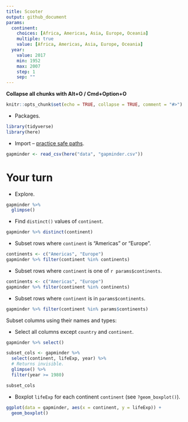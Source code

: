 ```yaml
---
title: Scooter
output: github_document
params:
  continent:
    choices: [Africa, Americas, Asia, Europe, Oceania]
    multiple: true
    value: [Africa, Americas, Asia, Europe, Oceania]
  year:
    value: 2017
    min: 1952
    max: 2007
    step: 1
    sep: ""
---
```


**Collapse all chunks with Alt+O / Cmd+Option+O**



```r
knitr::opts_chunk$set(echo = TRUE, collapse = TRUE, comment = "#>")
```

* Packages.

```r
library(tidyverse)
library(here)
```

* Import -- [practice safe paths](https://rstats.wtf/safe-paths.html).

```r
gapminder <- read_csv(here("data", "gapminder.csv"))
```



# Your turn

* Explore.

```r
gapminder %>% 
  glimpse()
```

* Find `distinct()` values of `continent`.

```r
gapminder %>% distinct(continent)
```

* Subset rows where `continent` is "Americas" or "Europe".

```r
continents <- c("Americas", "Europe")
gapminder %>% filter(continent %in% continents)
```

* Subset rows where `continent` is one of `r params$continents`.

```r
continents <- c("Americas", "Europe")
gapminder %>% filter(continent %in% continents)
```


* Subset rows where `continent` is in `params$continents`.

```r
gapminder %>% filter(continent %in% params$continents)
```



Subset columns using their names and types:

* Select all columns except `country` and `continent`.

```r
gapminder %>% select()
```


```r
subset_cols <- gapminder %>% 
  select(continent, lifeExp, year) %>% 
  # Returns invisible.
  glimpse() %>% 
  filter(year >= 1980)

subset_cols
```





* Boxplot `lifeExp` for each continent `continent` (see `?geom_boxplot()`).

```r
ggplot(data = gapminder, aes(x = continent, y = lifeExp)) +
  geom_boxplot()
```
